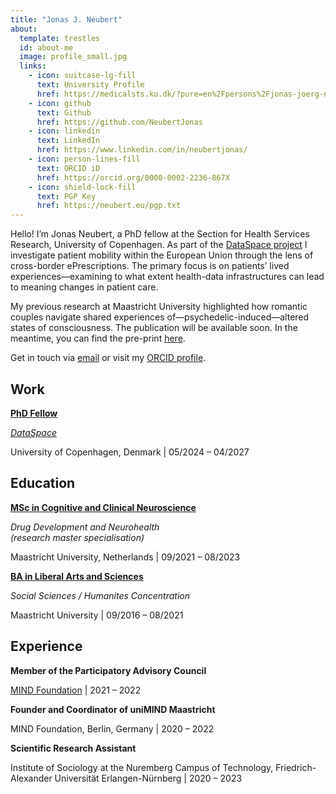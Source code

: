 ```yaml
---
title: "Jonas J. Neubert"
about:
  template: trestles
  id: about-me
  image: profile_small.jpg
  links:
    - icon: suitcase-lg-fill
      text: University Profile
      href: https://medicalsts.ku.dk/?pure=en%2Fpersons%2Fjonas-joerg-neubert(1b5f6119-39fc-4509-9788-743bfbec7449).html
    - icon: github
      text: Github
      href: https://github.com/NeubertJonas
    - icon: linkedin
      text: LinkedIn
      href: https://www.linkedin.com/in/neubertjonas/
    - icon: person-lines-fill
      text: ORCID iD
      href: https://orcid.org/0000-0002-2236-867X
    - icon: shield-lock-fill
      text: PGP Key
      href: https://neubert.eu/pgp.txt
---
```


:::{#about-me}

Hello! I'm Jonas Neubert, a PhD fellow at the Section for Health Services Research, University of Copenhagen. As part of the [DataSpace project](https://dataspace.ku.dk) I investigate patient mobility within the European Union through the lens of cross-border ePrescriptions. The primary focus is on patients’ lived experiences—examining to what extent health-data infrastructures can lead to meaning changes in patient care.

My previous research at Maastricht University highlighted how romantic couples navigate shared experiences of—psychedelic-induced—altered states of consciousness. The publication will be available soon. In the meantime, you can find the pre-print [here](https://doi.org/10.31234/osf.io/pd6r9).

Get in touch via [email](mailto:jonas@neubert.eu) or visit my [ORCID profile](https://orcid.org/0000-0002-2236-867X).

## Work

**[PhD Fellow](https://medicalsts.ku.dk/?pure=en%2Fpersons%2Fjonas-joerg-neubert(1b5f6119-39fc-4509-9788-743bfbec7449).html)**

*[DataSpace](https://dataspace.ku.dk)*

University of Copenhagen, Denmark | 05/2024 -- 04/2027

## Education

**[MSc in Cognitive and Clinical Neuroscience](https://curriculum.maastrichtuniversity.nl/education/master/research-master-cognitive-and-clinical-neuroscience-specialisation-drug-development)**

*Drug Development and Neurohealth*\
*(research master specialisation)*

Maastricht University, Netherlands | 09/2021 -- 08/2023

**[BA in Liberal Arts and Sciences](https://curriculum.maastrichtuniversity.nl/education/bachelor/university-college-maastricht)**

*Social Sciences / Humanites Concentration*

Maastricht University \| 09/2016 -- 08/2021

## Experience

**Member of the Participatory Advisory Council**

[MIND Foundation](https://mind-foundation.org) \| 2021 -- 2022

**Founder and Coordinator of uniMIND Maastricht**

MIND Foundation, Berlin, Germany \| 2020 -- 2022

**Scientific Research Assistant**

Institute of Sociology at the Nuremberg Campus of Technology, Friedrich-Alexander Universität Erlangen-Nürnberg \| 2020 -- 2023

:::
